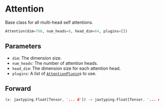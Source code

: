 
# Attention

Base class for all multi-head self attentions.

```python copy
Attention(dim=768, num_heads=8, head_dim=64, plugins=[])
```



## Parameters

- `dim`: The dimension size.
- `num_heads`: The number of attention heads.
- `head_dim`: The dimension size for each attention head.
- `plugins`: A list of [`AttentionPlugin`](/plugins/AttentionPlugin)s to use.

## Forward
```rust
(x: jaxtyping.Float[Tensor, '... d']) -> jaxtyping.Float[Tensor, '... d']
```
